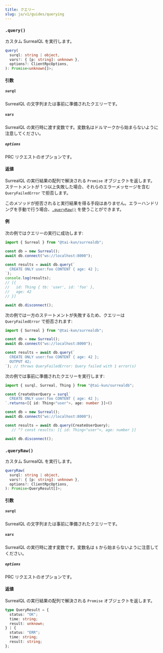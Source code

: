 ```yaml
---
title: クエリー
slug: ja/v1/guides/querying
---
```



### `.query()` <Badge variant="instance" /><Badge variant="method" />

カスタム SurrealQL を実行します。

```ts
query(
  surql: string | object,
  vars?: { [p: string]: unknown },
  options?: ClientRpcOptions,
): Promise<unknown[]>;
```

#### 引数

##### `surql`

SurrealQL の文字列または事前に準備されたクエリーです。

##### `vars`

SurrealQL の実行時に渡す変数です。変数名はドルマークから始まらないように注意してください。

##### `options`

PRC リクエストのオプションです。

#### 返値

SurrealQL の実行結果の配列で解決される `Promise` オブジェクトを返します。ステートメントが 1 つ以上失敗した場合、それらのエラーメッセージを含む `QueryFailedError` で拒否します。

このメソッドが拒否されると実行結果を得る手段はありません。エラーハンドリングを手動で行う場合、[`.queryRaw()`](#queryraw) を使うことができます。

#### 例

次の例ではクエリーの実行に成功します:

```ts
import { Surreal } from "@tai-kun/surrealdb";

const db = new Surreal();
await db.connect("ws://localhost:8000");

const results = await db.query(`
  CREATE ONLY user:foo CONTENT { age: 42 };
`);
console.log(results);
// [{
//   id: Thing { tb: 'user', id: 'foo' },
//   age: 42
// }]

await db.disconnect();
```

次の例では一方のステートメントが失敗するため、クエリーは `QueryFailedError` で拒否されます:

```ts
import { Surreal } from "@tai-kun/surrealdb";

const db = new Surreal();
await db.connect("ws://localhost:8000");

const results = await db.query(`
  CREATE ONLY user:foo CONTENT { age: 42 };
  OUTPUT 42;
`); // throws QueryFailedError: Query failed with 1 error(s)
```

次の例では事前に準備されたクエリーを実行します:

```ts
import { surql, Surreal, Thing } from "@tai-kun/surrealdb";

const CreateUserQuery = surql`
  CREATE ONLY user:foo CONTENT { age: 42 };
`.returns<[{ id: Thing<"user">, age: number }]>()

const db = new Surreal();
await db.connect("ws://localhost:8000");

const results = await db.query(CreateUserQuery);
   // ^? const results: [{ id: Thing<"user">, age: number }]

await db.disconnect();
```

### `.queryRaw()` <Badge variant="instance" /><Badge variant="method" />

カスタム SurrealQL を実行します。

```ts
queryRaw(
  surql: string | object,
  vars?: { [p: string]: unknown },
  options?: ClientRpcOptions,
): Promise<QueryResult[]>;
```

#### 引数

##### `surql`

SurrealQL の文字列または事前に準備されたクエリーです。

##### `vars`

SurrealQL の実行時に渡す変数です。変数名は `$` から始まらないように注意してください。

##### `options`

PRC リクエストのオプションです。

#### 返値

SurrealQL の実行結果の配列で解決される `Promise` オブジェクトを返します。

```ts
type QueryResult = {
  status: "OK";
  time: string;
  result: unknown;
} | {
  status: "ERR";
  time: string;
  result: string;
};
```
